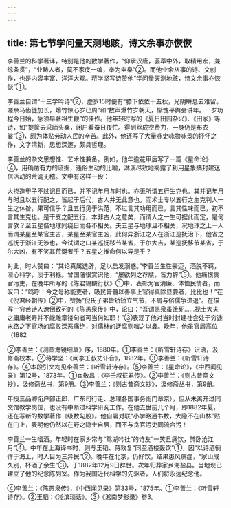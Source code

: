 ```yaml
---
---
---
```

title: 第七节学问量天测地赅，诗文余事亦恢恢
---



李善兰的科学著译，特别是他的数学著作，“仰承汉唐，荟萃中外，取精用宏，兼综条贯”，“业畴人者，莫不家庋一编，奉为圭臬”②。而他业余从事的诗、文创作，也是内容丰富、洋洋大观。蒋学坚写诗赞他“学问量天测地赅，诗文余事亦恢恢”①。

李善兰自谓“十三学吟诗”②，虚岁15时便有“膝下依依十五秋，光阴瞬息去难留。嗟余马齿徒加长，爆竹惊心岁已周”和“数声爆竹岁朝天，惭愧平舆会讲年。一岁功程今日始，急须早著祖生鞭”的佳作。他年轻时写的《夏日田园杂兴》、《田家》等诗，如“提筐去采陌头桑，闭户看蚕日夜忙。得到丝成空费力，一身仍是布衣裳”③，颇为体贴劳动人民的辛苦。此外，他还写了大量咏史咏物咏景的抒怀之作，文字清新，思想深邃，颇具哲理。

李善兰的杂文思想性、艺术性兼备。例如，他年逾花甲后写了一篇《星命论》④，用确凿有力的证据，通俗生动的比喻，淋漓尽致地揭露了利用星象搞封建迷信活动的荒诞无稽。文中有这样一段：

大挠造甲子不过记日而已，并不记年月与时也。亦无所谓五行生克也。其并记年月与时且以五行配之，皆起于后代，古人并无此意也。而术士专以五行之生克判人一生之休咎，果可信乎？且五行见于洪范，不过言其功用而已，言其性味而已，初不言其生克也。是干支之配五行，本非古人之意矣，而谓人之一生可据此而定，是何言欤？至五星偕地球同绕日而各不相关。夫五星与地球且不相关，况地球之上一人而谓某星至某官主吉，某星至某官主凶，此何异浙江之人在浙江巡抚治下，他省之巡抚于浙江无涉也，今试谓之曰某巡抚移节某省，于尔大吉，某巡抚移节某省，于尔大凶，有不笑其荒诞者乎？五星之推命何以异是乎？

对此，时人赞曰：“其论真属透辟，足以启发溺惑。”李善兰生性豪迈，洒脱不羁，潜心科学，淡于利禄。曾国藩很赏识他，“屡欲列之荐牍，皆力辞”⑤。他痛恨贪官污吏，在晚年所写的《陈君锡麟行状》①中，表彰为官清廉、体恤民情者，而叹曰：“呜呼！今之号称能吏者，吸民膏髓以善事上官得真除显要者，比比也！”在《倪君经朝传》②中，赞扬“倪氏子弟皆矫矫立气节，不屑与俗儒争进退”。在描写一穷苦诗人潦倒致死的《陈愚泉传》中，论曰：“吾谓愚泉虽饿死……视士大夫之庸庸老寿并不能雕章镂句者可当何如耶！”③表现了他对当时封建社会处于穷途末路之下官场的腐败深恶痛绝，对儒林的迂腐则嗤之以鼻。晚年，他虽官居高位（1882

②李善兰：《测圆海镜细草》序，1880年。①李善兰：《听雪轩诗存》识语，汲修斋校本。②蒋学坚：《闻李壬叔丈讣音》，1882年。③李善兰：《听雪轩诗存》。④本段引文均见李善兰：《听雪轩诗存》。⑤李善兰：《星命论》，《中西闻见录》第12号，1873年。①崔敬昌：《李壬叔征君传》。②李善兰：《则古昔斋文抄》，汲修斋丛书，第9册。③李善兰：《则古昔斋文抄》，汲修斋丛书，第9册。

年授三品卿衔户部正郎、广东司行走、总理各国事务衙门章京），但从未离开过同文馆教学岗位，也没有中断过科学研究工作。在他去世前几个月，即1882年夏，还在写新的数学著作《级数勾股》。他自署对联“小学略通书数，大隐不在山林”贴在门上，表明他仍然以在野之隐士自居，而不与贪官污吏同流合污！

李善兰一生嗜酒。年轻时在家乡常与“鸳湖吟社”的诗友“一笑且痛饮，醉卧沧江月”④。中年在上海译书时，则与王韬、蒋敦复“同至酒楼轰饮”①，因“以诗酒徜徉于海上，时人目为三异民”②。晚年在北京，仍好饮，结果患风痹症，“家山成久别，杯酒了余生”③，于1882年12月9日辞世。次年归葬家乡海盐县。当地现已建立了他的纪念陈列室。作为我国近代科学的先驱者，人们将永远纪念他。

④李善兰：《陈愚泉传》，《中西闻见录》第33号，1875年。①李善兰：《听雪轩诗存》。②王韬：《淞滨琐话》。③《淞南梦影录》卷3。